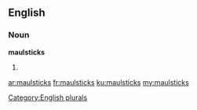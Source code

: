 ==English==

===Noun===
'''maulsticks'''

# {{plural of|maulstick}}

[[Category:English plurals]]

[[ar:maulsticks]]
[[fr:maulsticks]]
[[ku:maulsticks]]
[[my:maulsticks]]